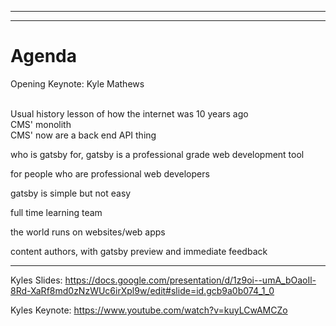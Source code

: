 
<Intro />

---

<Poll />

---

# Agenda

Opening Keynote: Kyle Mathews

<Notes>
  <br /> Usual history lesson of how the internet was 10 years ago
  <br /> CMS' monolith
  <br /> CMS' now are a back end API thing
</Notes>

who is gatsby for, gatsby is a professional grade web development tool

for people who are professional web developers

gatsby is simple but not easy

full time learning team

the world runs on websites/web apps

content authors, with gatsby preview and immediate feedback

---

Kyles Slides:
https://docs.google.com/presentation/d/1z9oi--umA_bOaoIl-8Rd-XaRf8md0zNzWUc6irXpl9w/edit#slide=id.gcb9a0b074_1_0

Kyles Keynote: https://www.youtube.com/watch?v=kuyLCwAMCZo
